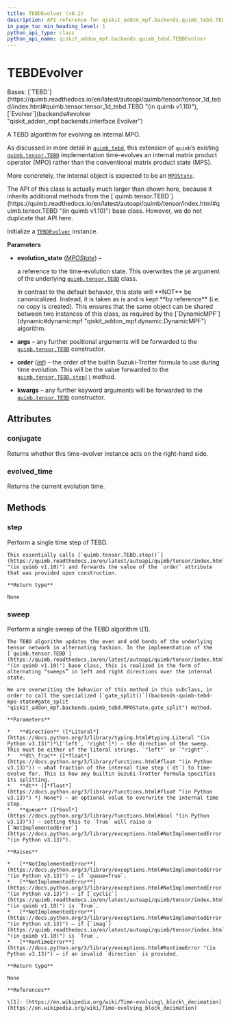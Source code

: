 ```yaml
---
title: TEBDEvolver (v0.2)
description: API reference for qiskit_addon_mpf.backends.quimb_tebd.TEBDEvolver in qiskit-addon-mpf v0.2
in_page_toc_min_heading_level: 1
python_api_type: class
python_api_name: qiskit_addon_mpf.backends.quimb_tebd.TEBDEvolver
---
```


# TEBDEvolver

<Class id="qiskit_addon_mpf.backends.quimb_tebd.TEBDEvolver" isDedicatedPage={true} github="https://github.com/Qiskit/qiskit-addon-mpf/tree/stable/0.2/qiskit_addon_mpf/backends/quimb_tebd/evolver.py#L25-L160" signature="TEBDEvolver(evolution_state, *args, order=2, **kwargs)" modifiers="class">
  Bases: [`TEBD`](https://quimb.readthedocs.io/en/latest/autoapi/quimb/tensor/tensor_1d_tebd/index.html#quimb.tensor.tensor_1d_tebd.TEBD "(in quimb v1.10)"), [`Evolver`](backends#evolver "qiskit_addon_mpf.backends.interface.Evolver")

  A TEBD algorithm for evolving an internal MPO.

  As discussed in more detail in [`quimb_tebd`](backends-quimb-tebd#module-qiskit_addon_mpf.backends.quimb_tebd "qiskit_addon_mpf.backends.quimb_tebd"), this extension of `quimb`’s existing [`quimb.tensor.TEBD`](https://quimb.readthedocs.io/en/latest/autoapi/quimb/tensor/index.html#quimb.tensor.TEBD "(in quimb v1.10)") implementation time-evolves an internal matrix product operator (MPO) rather than the conventional matrix product state (MPS).

  More concretely, the internal object is expected to be an [`MPOState`](backends-quimb-tebd-mpo-state "qiskit_addon_mpf.backends.quimb_tebd.MPOState").

  <Admonition title="Warning" type="caution">
    The API of this class is actually much larger than shown here, because it inherits additional methods from the [`quimb.tensor.TEBD`](https://quimb.readthedocs.io/en/latest/autoapi/quimb/tensor/index.html#quimb.tensor.TEBD "(in quimb v1.10)") base class. However, we do not duplicate that API here.
  </Admonition>

  Initialize a [`TEBDEvolver`](#qiskit_addon_mpf.backends.quimb_tebd.TEBDEvolver "qiskit_addon_mpf.backends.quimb_tebd.TEBDEvolver") instance.

  **Parameters**

  *   **evolution\_state** ([*MPOState*](backends-quimb-tebd-mpo-state "qiskit_addon_mpf.backends.quimb_tebd.MPOState")) –

      a reference to the time-evolution state. This overwrites the `p0` argument of the underlying [`quimb.tensor.TEBD`](https://quimb.readthedocs.io/en/latest/autoapi/quimb/tensor/index.html#quimb.tensor.TEBD "(in quimb v1.10)") class.

        <Admonition title="Warning" type="caution">
          In contrast to the default behavior, this state will **NOT** be canonicalized. Instead, it is taken as is and is kept **by reference** (i.e. no copy is created). This ensures that the same object can be shared between two instances of this class, as required by the [`DynamicMPF`](dynamic#dynamicmpf "qiskit_addon_mpf.dynamic.DynamicMPF") algorithm.
        </Admonition>

  *   **args** – any further positional arguments will be forwarded to the [`quimb.tensor.TEBD`](https://quimb.readthedocs.io/en/latest/autoapi/quimb/tensor/index.html#quimb.tensor.TEBD "(in quimb v1.10)") constructor.

  *   **order** ([*int*](https://docs.python.org/3/library/functions.html#int "(in Python v3.13)")) – the order of the builtin Suzuki-Trotter formula to use during time evolution. This will be the value forwarded to the [`quimb.tensor.TEBD.step()`](https://quimb.readthedocs.io/en/latest/autoapi/quimb/tensor/index.html#quimb.tensor.TEBD.step "(in quimb v1.10)") method.

  *   **kwargs** – any further keyword arguments will be forwarded to the [`quimb.tensor.TEBD`](https://quimb.readthedocs.io/en/latest/autoapi/quimb/tensor/index.html#quimb.tensor.TEBD "(in quimb v1.10)") constructor.

  ## Attributes

  ### conjugate

  <Attribute id="qiskit_addon_mpf.backends.quimb_tebd.TEBDEvolver.conjugate">
    Returns whether this time-evolver instance acts on the right-hand side.
  </Attribute>

  ### evolved\_time

  <Attribute id="qiskit_addon_mpf.backends.quimb_tebd.TEBDEvolver.evolved_time">
    Returns the current evolution time.
  </Attribute>

  ## Methods

  ### step

  <Function id="qiskit_addon_mpf.backends.quimb_tebd.TEBDEvolver.step" github="https://github.com/Qiskit/qiskit-addon-mpf/tree/stable/0.2/qiskit_addon_mpf/backends/quimb_tebd/evolver.py#L81-L87" signature="step()">
    Perform a single time step of TEBD.

    This essentially calls [`quimb.tensor.TEBD.step()`](https://quimb.readthedocs.io/en/latest/autoapi/quimb/tensor/index.html#quimb.tensor.TEBD.step "(in quimb v1.10)") and forwards the value of the `order` attribute that was provided upon construction.

    **Return type**

    None
  </Function>

  ### sweep

  <Function id="qiskit_addon_mpf.backends.quimb_tebd.TEBDEvolver.sweep" github="https://github.com/Qiskit/qiskit-addon-mpf/tree/stable/0.2/qiskit_addon_mpf/backends/quimb_tebd/evolver.py#L89-L160" signature="sweep(direction, dt_frac, dt=None, queue=False)">
    Perform a single sweep of the TEBD algorithm \[1].

    The TEBD algorithm updates the even and odd bonds of the underlying tensor network in alternating fashion. In the implementation of the [`quimb.tensor.TEBD`](https://quimb.readthedocs.io/en/latest/autoapi/quimb/tensor/index.html#quimb.tensor.TEBD "(in quimb v1.10)") base class, this is realized in the form of alternating “sweeps” in left and right directions over the internal state.

    We are overwriting the behavior of this method in this subclass, in order to call the specialized [`gate_split()`](backends-quimb-tebd-mpo-state#gate_split "qiskit_addon_mpf.backends.quimb_tebd.MPOState.gate_split") method.

    **Parameters**

    *   **direction** ([*Literal*](https://docs.python.org/3/library/typing.html#typing.Literal "(in Python v3.13)")*\['left', 'right']*) – the direction of the sweep. This must be either of the literal strings, `"left"` or `"right"`.
    *   **dt\_frac** ([*float*](https://docs.python.org/3/library/functions.html#float "(in Python v3.13)")) – what fraction of the internal time step (`dt`) to time-evolve for. This is how any builtin Suzuki-Trotter formula specifies its splitting.
    *   **dt** ([*float*](https://docs.python.org/3/library/functions.html#float "(in Python v3.13)") *| None*) – an optional value to overwrite the internal time step.
    *   **queue** ([*bool*](https://docs.python.org/3/library/functions.html#bool "(in Python v3.13)")) – setting this to `True` will raise a [`NotImplementedError`](https://docs.python.org/3/library/exceptions.html#NotImplementedError "(in Python v3.13)").

    **Raises**

    *   [**NotImplementedError**](https://docs.python.org/3/library/exceptions.html#NotImplementedError "(in Python v3.13)") – if `queue=True`.
    *   [**NotImplementedError**](https://docs.python.org/3/library/exceptions.html#NotImplementedError "(in Python v3.13)") – if [`cyclic`](https://quimb.readthedocs.io/en/latest/autoapi/quimb/tensor/index.html#quimb.tensor.TEBD.cyclic "(in quimb v1.10)") is `True`.
    *   [**NotImplementedError**](https://docs.python.org/3/library/exceptions.html#NotImplementedError "(in Python v3.13)") – if [`imag`](https://quimb.readthedocs.io/en/latest/autoapi/quimb/tensor/index.html#quimb.tensor.TEBD.imag "(in quimb v1.10)") is `True`.
    *   [**RuntimeError**](https://docs.python.org/3/library/exceptions.html#RuntimeError "(in Python v3.13)") – if an invalid `direction` is provided.

    **Return type**

    None

    **References**

    \[1]: [https://en.wikipedia.org/wiki/Time-evolving\_block\_decimation](https://en.wikipedia.org/wiki/Time-evolving_block_decimation)
  </Function>
</Class>

